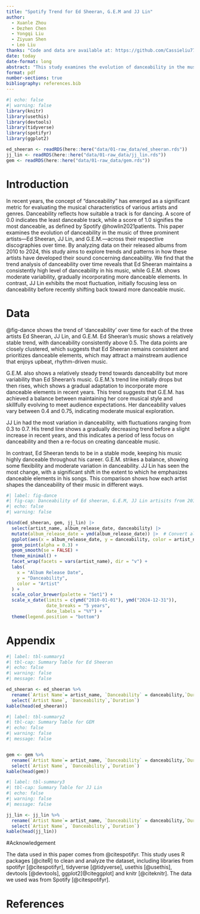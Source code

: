 ```yaml
---
title: "Spotify Trend for Ed Sheeran, G.E.M and JJ Lin"
author: 
  - Xuanle Zhou
  - Dezhen Chen
  - Yongqi Liu
  - Ziyuan Shen
  - Leo Liu
thanks: "Code and data are available at: https://github.com/Cassieliu77/Spotify_Trend_Analysis.git "
date: today
date-format: long
abstract: "This study examines the evolution of danceability in the music of Ed Sheeran, JJ Lin, and G.E.M. from 2010 to 2024, revealing that Sheeran maintains a high level of danceability, G.E.M. incorporates more danceable elements over time, and JJ Lin shows significant fluctuation in his focus on danceability."
format: pdf
number-sections: true
bibliography: references.bib
---
```


```r
#| echo: false
#| warning: false
library(knitr)
library(usethis)
library(devtools) 
library(tidyverse)
library(spotifyr)
library(ggplot2)

ed_sheeran <- readRDS(here::here("data/01-raw_data/ed_sheeran.rds"))
jj_lin <- readRDS(here::here("data/01-raw_data/jj_lin.rds"))
gem <- readRDS(here::here("data/01-raw_data/gem.rds"))
```


# Introduction

In recent years, the concept of “danceability” has emerged as a significant metric for evaluating the musical characteristics of various artists and genres. Danceability reflects how suitable a track is for dancing. A score of 0.0 indicates the least danceable track, while a score of 1.0 signifies the most danceable, as defined by Spotify @howlin2021patients. This paper examines the evolution of danceability in the music of three prominent artists—Ed Sheeran, JJ Lin, and G.E.M.—across their respective discographies over time. By analyzing data on their released albums from 2010 to 2024, this study aims to explore trends and patterns in how these artists have developed their sound concerning danceability. We find that the trend analysis of danceability over time reveals that Ed Sheeran maintains a consistently high level of danceability in his music, while G.E.M. shows moderate variability, gradually incorporating more danceable elements. In contrast, JJ Lin exhibits the most fluctuation, initially focusing less on danceability before recently shifting back toward more danceable music.

# Data {#sec-data}
@fig-dance shows the trend of ‘danceability’ over time for each of the three artists Ed Sheeran, JJ Lin, and G.E.M. Ed Sheeran's music shows a relatively stable trend, with danceability consistently above 0.5. The data points are closely clustered, which suggests that Ed Sheeran remains consistent and prioritizes danceable elements, which may attract a mainstream audience that enjoys upbeat, rhythm-driven music.

G.E.M. also shows a relatively steady trend towards danceability but more variability than Ed Sheeran's music. G.E.M.'s trend line initially drops but then rises, which shows a gradual adaptation to incorporate more danceable elements in recent years. This trend suggests that G.E.M. has achieved a balance between maintaining her core musical style and skillfully evolving to meet audience expectations. Her danceability values vary between 0.4 and 0.75, indicating moderate musical exploration.

JJ Lin had the most variation in danceability, with fluctuations ranging from 0.3 to 0.7. His trend line shows a gradually decreasing trend before a slight increase in recent years, and this indicates a period of less focus on danceability and then a re-focus on creating danceable music. 

In contrast, Ed Sheeran tends to be in a stable mode, keeping his music highly danceable throughout his career. G.E.M. strikes a balance, showing some flexibility and moderate variation in danceability. JJ Lin has seen the most change, with a significant shift in the extent to which he emphasizes danceable elements in his songs. This comparison shows how each artist shapes the danceability of their music in different ways.

```r
#| label: fig-dance
#| fig-cap: Danceability of Ed sheeran, G.E.M, JJ Lin artisits from 2010 to 2024
#| echo: false
#| warning: false

rbind(ed_sheeran, gem, jj_lin) |>
  select(artist_name, album_release_date, danceability) |>
  mutate(album_release_date = ymd(album_release_date)) |>  # Convert album release date to date format
  ggplot(aes(x = album_release_date, y = danceability, color = artist_name)) +
  geom_point(alpha = 0.3) +  
  geom_smooth(se = FALSE) +  
  theme_minimal() +  
  facet_wrap(facets = vars(artist_name), dir = "v") +  
  labs(
    x = "Album Release Date",
    y = "Danceability",
    color = "Artist"
  ) +
  scale_color_brewer(palette = "Set1") + 
  scale_x_date(limits = c(ymd("2010-01-01"), ymd("2024-12-31")),  
               date_breaks = "5 years",  
               date_labels = "%Y") +  
  theme(legend.position = "bottom") 
```


\appendix

# Appendix {-}
```r
#| label: tbl-summary1
#| tbl-cap: Summary Table for Ed Sheeran
#| echo: false
#| warning: false
#| message: false

ed_sheeran <- ed_sheeran %>%
  rename(`Artist Name`= artist_name, `Danceability` = danceability,`Duration` = duration_ms) %>%
  select(`Artist Name`, `Danceability`,`Duration`)
kable(head(ed_sheeran))
```

```r
#| label: tbl-summary2
#| tbl-cap: Summary Table for GEM
#| echo: false
#| warning: false
#| message: false


gem <- gem %>%
  rename(`Artist Name`= artist_name, `Danceability` = danceability,`Duration` = duration_ms) %>%
  select(`Artist Name`, `Danceability`,`Duration`)
kable(head(gem))
```

```r
#| label: tbl-summary3
#| tbl-cap: Summary Table for JJ Lin
#| echo: false
#| warning: false
#| message: false

jj_lin <- jj_lin %>%
  rename(`Artist Name`= artist_name, `Danceability` = danceability,`Duration` = duration_ms) %>%
  select(`Artist Name`, `Danceability`,`Duration`)
kable(head(jj_lin))
```

#Acknowledgement

The data used in this paper comes from @citespotifyr. This study uses R packages [@citeR] to clean and analyze the dataset, including libraries from spotifyr [@citespotifyr], tidyverse [@tidyverse], usethis [@usethis], devtools [@devtools], ggplot2[@citeggplot]  and knitr [@citeknitr]. The data we used was from Spotify [@citespotifyr].


\newpage


# References


